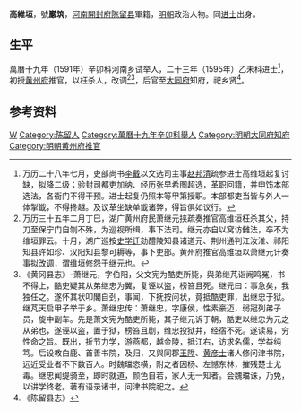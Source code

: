 '''高維垣'''，號'''巖筑'''，[[河南|河南]][[開封府|開封府]][[陈留县|陈留县]]軍籍，[[明朝|明朝]]政治人物。同[[进士|进士]]出身。

==生平==
萬曆十九年（1591年）辛卯科河南乡试举人，二十三年（1595年）乙未科进士<ref>万历二十八年七月，吏部尚书[[李戴|李戴]]以文选司主事[[赵邦清|赵邦清]]疏参进士高维垣起复讨缺，拟降二级；验封司都吏加纳、经历张早希图超选，革职回籍，并申饬本部选法，各衙门不得干预。进士起复仍照本等甲第授职。本部都吏当皆与外人一体掣韱，不得搀越。及议革坐缺单韱诸弊，得旨俱如议行。</ref>，初授[[黄州府|黄州府]]推官，以枉杀人，改调<ref>万历三十五年二月丁巳，湖广黄州府民萧继元挟疏奏推官高维垣枉杀其父，持刀至保宁门自刎不殊，为巡视所缉，事下法司。继元亦自以窝访雠法，卒不为维垣罪云。十月，湖广巡按[[史学迁|史学迁]]劾醴陵知县诸道元、荆州通判江汝淮、祁阳知县许如珍、汉阳知县黎可耨等，事下吏部。黄州府推官高维垣以萧继元讦奏事拟改调，谓维垣修怨于继元也。</ref><ref>《黄冈县志》-萧继元，字伯阳，父文宪为酷吏所毙，與弟继芃诣阙鸣冤，书不得上，酷吏疑其从弟继忠为翼，复诬以盗，榜笞且死。继元曰：事急矣，我独任之。遂怀其状叩閣自刭，事闻，下抚按问状，竟抵酷吏罪，出继忠于狱。继芃天启甲子举于乡。萧继忠传：萧继忠，字康侯，性素豪迈，弱冠列弟子员，旋中副车。先是萧文宪为酷吏所毙，其子继元诉于朝，酷吏以继忠为元之从弟也，遂诬以盗，置于狱，榜笞且剧，维忠投狱井，经宿不死。遂读易，穷性命之旨。既出，折节力学，游燕都，越金陵，抵江右，访求名儒，学益纯笃。后设教白鹿、首善书院，及归，又與同郡[[王陞|王陞]]、[[黄彦士|黄彦士]]诸人修问津书院，远近受业者不下数百人。时魏璫恣横，附之者因杨、左憾东林，摧残楚士尤毒。继忠闻缇骑至，即时就道，颜色自若，家人无一知者。会魏璫诛，乃免，以讲学终老。著有语录诸书，问津书院祀之。</ref>，后官至[[大同府|大同府]]知府，祀乡贤<ref>《陈留县志》</ref>。

==参考资料==
{{reflist}}

{{萬曆二十三年乙未科殿試金榜}}

{{Authority control}}

{{DEFAULTSORT:Gao高}}
[[Category:高姓|W]]
[[Category:陈留人|Category:陈留人]]
[[Category:萬曆十九年辛卯科舉人|Category:萬曆十九年辛卯科舉人]]
[[Category:明朝大同府知府|Category:明朝大同府知府]]
[[Category:明朝黄州府推官|Category:明朝黄州府推官]]


{{明朝人物小作品}}